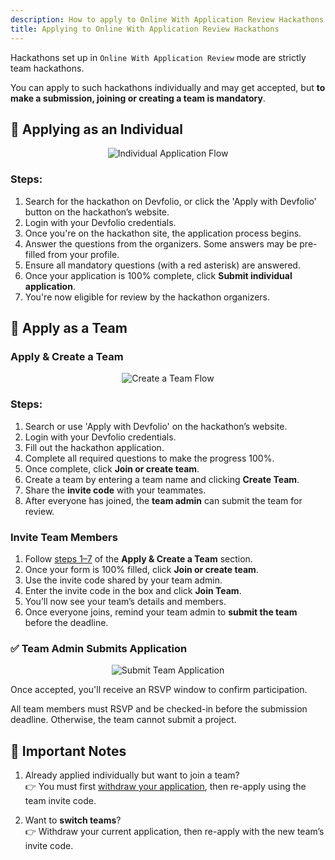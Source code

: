 ```yaml
---
description: How to apply to Online With Application Review Hackathons on Devfolio 🚀
title: Applying to Online With Application Review Hackathons
---
```


Hackathons set up in `Online With Application Review` mode are strictly team hackathons.

You can apply to such hackathons individually and may get accepted, but **to make a submission, joining or creating a team is mandatory**.


## 🧍 Applying as an Individual

<p align="center">
  <img src="/assets/ScreenRecording2025-05-20at3.55.00PM-ezgif.com-video-to-gif-converter.gif" alt="Individual Application Flow" />
</p>

### Steps:

1. Search for the hackathon on Devfolio, or click the 'Apply with Devfolio' button on the hackathon’s website.
2. Login with your Devfolio credentials.
3. Once you're on the hackathon site, the application process begins.
4. Answer the questions from the organizers. Some answers may be pre-filled from your profile.
5. Ensure all mandatory questions (with a red asterisk) are answered.
6. Once your application is 100% complete, click **Submit individual application**.
7. You're now eligible for review by the hackathon organizers.


## 👥 Apply as a Team

### Apply & Create a Team

<p align="center">
  <img src="/assets/ScreenRecording2025-05-20at4.09.05PM-ezgif.com-video-to-gif-converter.gif" alt="Create a Team Flow" />
</p>

### Steps:

1. Search or use 'Apply with Devfolio' on the hackathon’s website.
2. Login with your Devfolio credentials.
3. Fill out the hackathon application.
4. Complete all required questions to make the progress 100%.
5. Once complete, click **Join or create team**.
6. Create a team by entering a team name and clicking **Create Team**.
7. Share the **invite code** with your teammates.
8. After everyone has joined, the **team admin** can submit the team for review.

### Invite Team Members

1. Follow [steps 1–7](#apply-create-a-team) of the **Apply & Create a Team** section.
2. Once your form is 100% filled, click **Join or create team**.
3. Use the invite code shared by your team admin.
4. Enter the invite code in the box and click **Join Team**.
5. You’ll now see your team’s details and members.
6. Once everyone joins, remind your team admin to **submit the team** before the deadline.


### ✅ Team Admin Submits Application

<p align="center">
  <img src="/assets/Application.png" alt="Submit Team Application" />
</p>

Once accepted, you'll receive an RSVP window to confirm participation.

<Callout type="warning" title="Important!">
All team members must RSVP and be checked-in before the submission deadline. Otherwise, the team cannot submit a project.
</Callout>


## 📌 Important Notes

1. Already applied individually but want to join a team?  
   👉 You must first [withdraw your application](/docs/guide/participating-in-hackathons/withdrawing-your-hackathon-application), then re-apply using the team invite code.

2. Want to **switch teams**?  
   👉 Withdraw your current application, then re-apply with the new team’s invite code.

